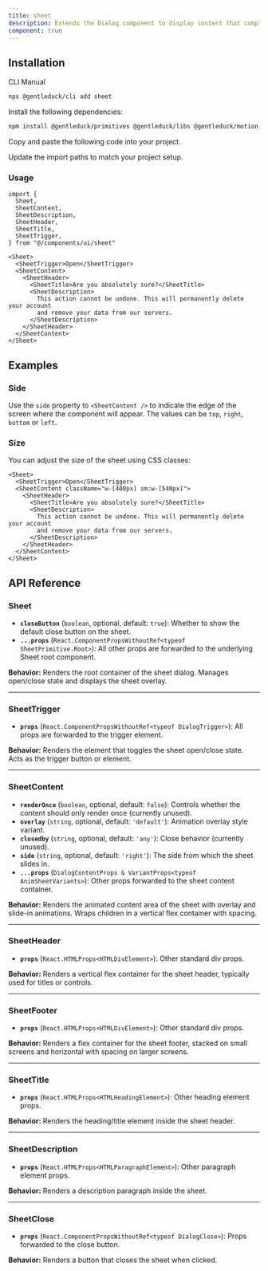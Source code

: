 ```yaml
---
title: sheet
description: Extends the Dialog component to display content that complements the main content of the screen.
component: true
---
```


<ComponentPreview name="sheet-1" description="A sheet component." />

## Installation

<Tabs defaultValue="cli">

<TabsList>
  <TabsTrigger value="cli">CLI</TabsTrigger>
  <TabsTrigger value="manual">Manual</TabsTrigger>
</TabsList>
<TabsContent value="cli">

```bash
npx @gentleduck/cli add sheet
```

</TabsContent>

<TabsContent value="manual">

<Steps>

<Step>Install the following dependencies:</Step>

```bash
npm install @gentleduck/primitives @gentleduck/libs @gentleduck/motion @gentleduck/variants
```

<Step>Copy and paste the following code into your project.</Step>

<ComponentSource name="sheet" />

<Step>Update the import paths to match your project setup.</Step>

</Steps>

</TabsContent>

</Tabs>

### Usage

```tsx
import {
  Sheet,
  SheetContent,
  SheetDescription,
  SheetHeader,
  SheetTitle,
  SheetTrigger,
} from "@/components/ui/sheet"
```

```tsx
<Sheet>
  <SheetTrigger>Open</SheetTrigger>
  <SheetContent>
    <SheetHeader>
      <SheetTitle>Are you absolutely sure?</SheetTitle>
      <SheetDescription>
        This action cannot be undone. This will permanently delete your account
        and remove your data from our servers.
      </SheetDescription>
    </SheetHeader>
  </SheetContent>
</Sheet>
```

## Examples

### Side

Use the `side` property to `<SheetContent />` to indicate the edge of the screen where the component will appear. The values can be `top`, `right`, `bottom` or `left`.

<ComponentPreview name="sheet-2" />

### Size

You can adjust the size of the sheet using CSS classes:

```tsx {3}
<Sheet>
  <SheetTrigger>Open</SheetTrigger>
  <SheetContent className="w-[400px] sm:w-[540px]">
    <SheetHeader>
      <SheetTitle>Are you absolutely sure?</SheetTitle>
      <SheetDescription>
        This action cannot be undone. This will permanently delete your account
        and remove your data from our servers.
      </SheetDescription>
    </SheetHeader>
  </SheetContent>
</Sheet>
```

## API Reference

### **Sheet**

* **`closeButton`** (`boolean`, optional, default: `true`): Whether to show the default close button on the sheet.
* **`...props`** (`React.ComponentPropsWithoutRef<typeof SheetPrimitive.Root>`): All other props are forwarded to the underlying Sheet root component.

**Behavior:**
Renders the root container of the sheet dialog. Manages open/close state and displays the sheet overlay.

---

### **SheetTrigger**

* **`props`** (`React.ComponentPropsWithoutRef<typeof DialogTrigger>`): All props are forwarded to the trigger element.

**Behavior:**
Renders the element that toggles the sheet open/close state. Acts as the trigger button or element.

---

### **SheetContent**

* **`renderOnce`** (`boolean`, optional, default: `false`): Controls whether the content should only render once (currently unused).
* **`overlay`** (`string`, optional, default: `'default'`): Animation overlay style variant.
* **`closedby`** (`string`, optional, default: `'any'`): Close behavior (currently unused).
* **`side`** (`string`, optional, default: `'right'`): The side from which the sheet slides in.
* **`...props`** (`DialogContentProps & VariantProps<typeof AnimSheetVariants>`): Other props forwarded to the sheet content container.

**Behavior:**
Renders the animated content area of the sheet with overlay and slide-in animations. Wraps children in a vertical flex container with spacing.

---

### **SheetHeader**

* **`props`** (`React.HTMLProps<HTMLDivElement>`): Other standard div props.

**Behavior:**
Renders a vertical flex container for the sheet header, typically used for titles or controls.

---

### **SheetFooter**

* **`props`** (`React.HTMLProps<HTMLDivElement>`): Other standard div props.

**Behavior:**
Renders a flex container for the sheet footer, stacked on small screens and horizontal with spacing on larger screens.

---

### **SheetTitle**

* **`props`** (`React.HTMLProps<HTMLHeadingElement>`): Other heading element props.

**Behavior:**
Renders the heading/title element inside the sheet header.

---

### **SheetDescription**

* **`props`** (`React.HTMLProps<HTMLParagraphElement>`): Other paragraph element props.

**Behavior:**
Renders a description paragraph inside the sheet.

---

### **SheetClose**

* **`props`** (`React.ComponentPropsWithoutRef<typeof DialogClose>`): Props forwarded to the close button.

**Behavior:**
Renders a button that closes the sheet when clicked.
